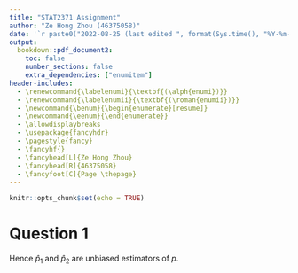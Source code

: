 ```yaml
---
title: "STAT2371 Assignment"
author: "Ze Hong Zhou (46375058)"
date: '`r paste0("2022-08-25 (last edited ", format(Sys.time(), "%Y-%m-%d"), ")")`'
output:
  bookdown::pdf_document2:
    toc: false
    number_sections: false
    extra_dependencies: ["enumitem"]
header-includes:
  - \renewcommand{\labelenumi}{\textbf{(\alph{enumi})}}
  - \renewcommand{\labelenumii}{\textbf{(\roman{enumii})}}
  - \newcommand{\benum}{\begin{enumerate}[resume]}
  - \newcommand{\eenum}{\end{enumerate}}
  - \allowdisplaybreaks
  - \usepackage{fancyhdr}
  - \pagestyle{fancy}
  - \fancyhf{}
  - \fancyhead[L]{Ze Hong Zhou}
  - \fancyhead[R]{46375058}
  - \fancyfoot[C]{Page \thepage}
---
```


```r
knitr::opts_chunk$set(echo = TRUE)
```

\fancypagestyle{firststyle}{
   \fancyhf{}
   \fancyhead[L]{}
   \fancyhead[R]{}
   \fancyfoot[C]{Page \thepage}
   \renewcommand{\headrulewidth}{0pt}
}
\thispagestyle{firststyle}

# Question 1

\textbf{Suppose that two independent binomial random variables $X_1$ and $X_2$ are observed where $X_1$ has a Binomial($n$, $p$) distribution and $X_2$ has a Binomial($2n, p$) distribution. You may assume that $n$ is known, whereas $p$ is an unknown parameter. Define two possible estimators of $p$}
\begin{equation*}
\hat{p}_1 = \frac{1}{3n}(X_1 +X_2) \textbf{~~~and~~~~} \hat{p}_2 = \frac{1}{2n}(X_1 + 0.5X_2)\textbf{.}
\end{equation*}
\begin{enumerate}
  \item \textbf{Show that both of the estimators $\hat{p}_1$ and $\hat{p}_2$ are unbiased estimators of $p$.}
\end{enumerate}

\begin{align*}
E(\hat{p}_1) &= \frac{1}{3n}(E(X_1) + E(X_2)) \text{~~~applying expected value linearity} \\
  &= \frac{1}{3n}(n \cdot p + 2n \cdot p) \text{~~~applying the binomial expectation formula} \\
  &= p \\
\text{bias}(\hat{p}_1, p) &= E(\hat{p}_1) - p = 0.\\
\intertext{Similarly,}
E(\hat{p}_2) &= \frac{1}{2n}(E(X_1) + 0.5E(X_2)) \\
  &= \frac{1}{2n}(n \cdot p + 0.5 \cdot 2n \cdot p) \\
  &= p \\
\text{bias}(\hat{p}_2, p) &= E(\hat{p}_2) - p = 0.
\end{align*}

Hence $\hat{p}_1$ and $\hat{p}_2$ are unbiased estimators of $p$.

&nbsp;  

\begin{enumerate}[resume]
  \item \textbf{Find Var($\hat{p}_1$) and Var($\hat{p}_2$).}
\end{enumerate}

\begin{align*}
Var(\hat{p}_1) &= \frac{1}{9n^2}(Var(X_1) + Var(X_2)) \text{~~~applying the formula for independent case} \\
  &= \frac{1}{9n^2}(np(1-p)+2np(1-p)) \text{~~~applying the binomial variance formula} \\
  &= \frac{p(1-p)}{3n}.
\intertext{Similarly,}
Var(\hat{p}_2) &= \frac{1}{4n^2}(Var(X_1) + 0.5^2Var(X_2)) \\
  &= \frac{1}{4n^2}(np(1-p)+0.25 \cdot 2np(1-p)) \\
  &= \frac{3p(1-p)}{8n}.
\end{align*}
&nbsp;  

\begin{enumerate}[resume]
  \item \textbf{Show that both estimators are consistent estimators of $p$.}
\end{enumerate}







